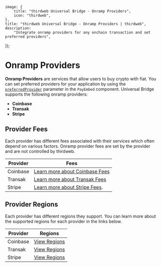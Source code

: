 
	image: {
		title: "thirdweb Universal Bridge - Onramp Providers",
		icon: "thirdweb",
	},
	title: "thirdweb Universal Bridge - Onramp Providers | thirdweb",
	description:
		"Integrate onramp providers for any onchain transaction and set preferred providers",
});

# Onramp Providers

**Onramp Providers** are services that allow users to buy crypto with fiat. You can set preferred providers for your application by using the [`preferredProvider`](/connect/pay/customization/payembed#preferred-provider) parameter in the `PayEmbed` component.
Universal Bridge supports the following onramp providers:

- **Coinbase**
- **Transak**
- **Stripe**

## Provider Fees

Each provider has different fees associated with their services which often depend on various factors. Onramp provider fees are set by the provider and are not controlled by thirdweb.

| Provider | Fees |
| -------- | ---- |
| Coinbase | [Learn more about Coinbase Fees](https://help.coinbase.com/en/coinbase/trading-and-funding/pricing-and-fees/fees) |
| Transak  |  [Learn more about Transak Fees](https://support.transak.com/en/articles/7845942-how-does-transak-calculate-prices-and-fees)|
| Stripe | [Learn more about Stripe Fees](https://stripe.com/legal/crypto-onramp). |


## Provider Regions

Each provider has different regions they support. You can learn more about the supported regions for each provider in the links below.

| Provider | Regions |
| -------- | ------- |
| Coinbase | [View Regions](https://docs.cdp.coinbase.com/onramp/docs/api-configurations) |
| Transak  | [View Regions](https://transak.com/global-coverage) |
| Stripe  | [View Regions](https://support.stripe.com/questions/crypto-supportability-and-availability-by-region) |